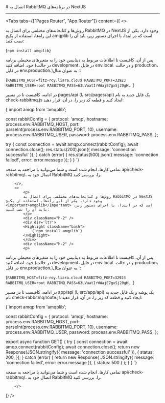 

<Layout>
<Head>
<title>مستندات اتصال به RabbitMQ در پلتفرم NextJS - لیارا</title>
<meta property="og:title" content="مستندات خدمات رایانش ابری لیارا" />
<meta property="og:description" content="مستندات قدم به قدم اتصال به پیام‌رسان RabbitMQ در فریم‌ورک NextJS"  />
</Head>
# اتصال به RabbitMQ در برنامه‌های NextJS
<hr className="mb-2" />
        

<Tabs 
    tabs={["Pages Router", "App Router"]} 
    content={[
        <>
            <p>
            روش‌ها و کتابخانه‌های مختلفی برای اتصال به RabbitMQ در NextJS وجود دارد. یکی از این راه‌ها، استفاده از پکیج <Important>amqplib</Important> است که در ابتدا، با اجرای دستور زیر، باید آن را نصب کنید:
            </p>
            <div className="h-2" />
            <div dir='ltr'>
            <Highlight className="bash">
                {`npm install amqplib`}
            </Highlight>
            </div>
            <div className="h-2" />
            <p>
پس از آن، کافیست تا 
اطلاعات مربوط به دیتابیس خود را 
به متغیرهای محیطی برنامه خود، اضافه کنید (در حالت development، در فایل <Important>env.local.</Important> و در حالت production، در فایل <Important>env.production.</Important>)؛ به عنوان مثال:
            </p>
            <div className="h-2" />
            <div dir='ltr'>
            <Highlight className="bash">
                {`RABBITMQ_HOST=fitz-roy.liara.cloud
RABBITMQ_PORT=32923
RABBITMQ_USER=root
RABBITMQ_PASS=63LVuatIrWWajE7gxSj20gHL
`}
            </Highlight>
            </div>
            <div className="h-2" />
            <p>
              در ادامه، کافیست تا در مسیر <Important>pages/api</Important> (یا <Important>src/pages/api</Important>) یک فایل جدید به نام <Important>check-rabbitmq.js</Important> ایجاد کنید و قطعه کد زیر را، در آن، قرار دهید:
            </p>
            <div dir='ltr'>
            <div className="h-2" />
            <Highlight className="js">
                {`import amqp from 'amqplib';

const rabbitConfig = {
  protocol: 'amqp',
  hostname: process.env.RABBITMQ_HOST,
  port: parseInt(process.env.RABBITMQ_PORT, 10),
  username: process.env.RABBITMQ_USER,
  password: process.env.RABBITMQ_PASS,
};

  try {
    const connection = await amqp.connect(rabbitConfig);
    await connection.close();
    res.status(200).json({ message: 'connection successful' });
  } catch (error) {
    res.status(500).json({ message: 'connection failed!', error: error.message });
  }
}
`}
            </Highlight>
            </div>
            <div className="h-2" />
            <p>
                تمامی کارها، انجام شده است و شما می‌توانید با مراجعه به صفحه <Important>api/check-rabbitmq/</Important>، اتصال خود به RabbitMQ را، بررسی کنید.
            </p>

        </>,
        <>
            <p>
            روش‌ها و کتابخانه‌های مختلفی برای اتصال به RabbitMQ در NextJS وجود دارد. یکی از این راه‌ها، استفاده از پکیج <Important>amqplib</Important> است که در ابتدا، با اجرای دستور زیر، باید آن را نصب کنید:
            </p>
            <div className="h-2" />
            <div dir='ltr'>
            <Highlight className="bash">
                {`npm install amqplib`}
            </Highlight>
            </div>
            <div className="h-2" />
            <p>
پس از آن، کافیست تا 
اطلاعات مربوط به دیتابیس خود را 
به متغیرهای محیطی برنامه خود، اضافه کنید (در حالت development، در فایل <Important>env.local.</Important> و در حالت production، در فایل <Important>env.production.</Important>)؛ به عنوان مثال:
            </p>
            <div className="h-2" />
            <div dir='ltr'>
            <Highlight className="bash">
                {`RABBITMQ_HOST=fitz-roy.liara.cloud
RABBITMQ_PORT=32923
RABBITMQ_USER=root
RABBITMQ_PASS=63LVuatIrWWajE7gxSj20gHL
`}
            </Highlight>
            </div>
            <div className="h-2" />
            <p>
              در ادامه، کافیست تا در مسیر <Important>app/api</Important> (یا <Important>src/app/api</Important>) یک پوشه و یک فایل جدید به نام <Important>check-rabbitmq/route.js</Important> ایجاد کنید و قطعه کد زیر را، در آن، قرار دهید:
            </p>
            <div dir='ltr'>
            <div className="h-2" />
            <Highlight className="js">
                {`import amqp from 'amqplib';

const rabbitConfig = {
  protocol: 'amqp',
  hostname: process.env.RABBITMQ_HOST,
  port: parseInt(process.env.RABBITMQ_PORT, 10),
  username: process.env.RABBITMQ_USER,
  password: process.env.RABBITMQ_PASS,
};

export async function GET() {
  try {
    const connection = await amqp.connect(rabbitConfig);
    await connection.close();
    return new Response(JSON.stringify({ message: 'connection successful' }), {
      status: 200,
    });
  } catch (error) {
    return new Response(
      JSON.stringify({ message: 'connection failed', error: error.message }),
      { status: 500 }
    );
  }
}
`}
            </Highlight>
            </div>
            <div className="h-2" />
            <p>
                تمامی کارها، انجام شده است و شما می‌توانید با مراجعه به صفحه <Important>api/check-rabbitmq/</Important>، اتصال خود به RabbitMQ را، بررسی کنید.
            </p>
 
        </>
]} 
/>

</Layout>